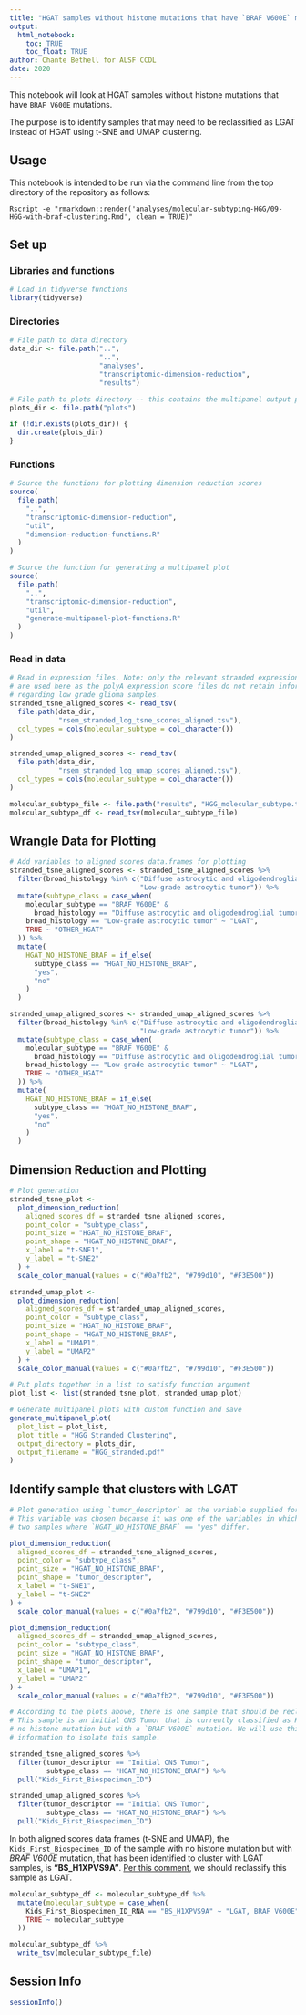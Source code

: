 ```yaml
---
title: "HGAT samples without histone mutations that have `BRAF V600E` mutations"
output: 
  html_notebook:
    toc: TRUE
    toc_float: TRUE
author: Chante Bethell for ALSF CCDL
date: 2020
---
```


This notebook will look at HGAT samples without histone mutations that have `BRAF V600E` mutations.

The purpose is to identify samples that may need to be reclassified as LGAT instead of HGAT using t-SNE and UMAP clustering.

## Usage

This notebook is intended to be run via the command line from the top directory
of the repository as follows:

```
Rscript -e "rmarkdown::render('analyses/molecular-subtyping-HGG/09-HGG-with-braf-clustering.Rmd', clean = TRUE)"
```

## Set up

### Libraries and functions

```r
# Load in tidyverse functions
library(tidyverse)
```

### Directories

```r
# File path to data directory
data_dir <- file.path("..",
                      "..",
                      "analyses",
                      "transcriptomic-dimension-reduction",
                      "results")

# File path to plots directory -- this contains the multipanel output plots
plots_dir <- file.path("plots")

if (!dir.exists(plots_dir)) {
  dir.create(plots_dir)
}
```

### Functions

```r
# Source the functions for plotting dimension reduction scores
source(
  file.path(
    "..",
    "transcriptomic-dimension-reduction",
    "util",
    "dimension-reduction-functions.R"
  )
)

# Source the function for generating a multipanel plot
source(
  file.path(
    "..",
    "transcriptomic-dimension-reduction",
    "util",
    "generate-multipanel-plot-functions.R"
  )
)
```



### Read in data

```r
# Read in expression files. Note: only the relevant stranded expression score files
# are used here as the polyA expression score files do not retain information
# regarding low grade glioma samples.
stranded_tsne_aligned_scores <- read_tsv(
  file.path(data_dir,
            "rsem_stranded_log_tsne_scores_aligned.tsv"),
  col_types = cols(molecular_subtype = col_character())
)

stranded_umap_aligned_scores <- read_tsv(
  file.path(data_dir,
            "rsem_stranded_log_umap_scores_aligned.tsv"),
  col_types = cols(molecular_subtype = col_character())
)

molecular_subtype_file <- file.path("results", "HGG_molecular_subtype.tsv")
molecular_subtype_df <- read_tsv(molecular_subtype_file)
```

## Wrangle Data for Plotting

```r
# Add variables to aligned scores data.frames for plotting
stranded_tsne_aligned_scores <- stranded_tsne_aligned_scores %>%
  filter(broad_histology %in% c("Diffuse astrocytic and oligodendroglial tumor",
                                "Low-grade astrocytic tumor")) %>%
  mutate(subtype_class = case_when(
    molecular_subtype == "BRAF V600E" &
      broad_histology == "Diffuse astrocytic and oligodendroglial tumor" ~ "HGAT_NO_HISTONE_BRAF",
    broad_histology == "Low-grade astrocytic tumor" ~ "LGAT",
    TRUE ~ "OTHER_HGAT"
  )) %>%
  mutate(
    HGAT_NO_HISTONE_BRAF = if_else(
      subtype_class == "HGAT_NO_HISTONE_BRAF",
      "yes",
      "no"
    )
  )

stranded_umap_aligned_scores <- stranded_umap_aligned_scores %>%
  filter(broad_histology %in% c("Diffuse astrocytic and oligodendroglial tumor",
                                "Low-grade astrocytic tumor")) %>%
  mutate(subtype_class = case_when(
    molecular_subtype == "BRAF V600E" &
      broad_histology == "Diffuse astrocytic and oligodendroglial tumor" ~ "HGAT_NO_HISTONE_BRAF",
    broad_histology == "Low-grade astrocytic tumor" ~ "LGAT",
    TRUE ~ "OTHER_HGAT"
  )) %>%
  mutate(
    HGAT_NO_HISTONE_BRAF = if_else(
      subtype_class == "HGAT_NO_HISTONE_BRAF",
      "yes",
      "no"
    )
  )
```

## Dimension Reduction and Plotting

```r
# Plot generation
stranded_tsne_plot <-
  plot_dimension_reduction(
    aligned_scores_df = stranded_tsne_aligned_scores,
    point_color = "subtype_class",
    point_size = "HGAT_NO_HISTONE_BRAF",
    point_shape = "HGAT_NO_HISTONE_BRAF",
    x_label = "t-SNE1",
    y_label = "t-SNE2"
  ) +
  scale_color_manual(values = c("#0a7fb2", "#799d10", "#F3E500"))

stranded_umap_plot <-
  plot_dimension_reduction(
    aligned_scores_df = stranded_umap_aligned_scores,
    point_color = "subtype_class",
    point_size = "HGAT_NO_HISTONE_BRAF",
    point_shape = "HGAT_NO_HISTONE_BRAF",
    x_label = "UMAP1",
    y_label = "UMAP2"
  ) +
  scale_color_manual(values = c("#0a7fb2", "#799d10", "#F3E500"))

# Put plots together in a list to satisfy function argument
plot_list <- list(stranded_tsne_plot, stranded_umap_plot)

# Generate multipanel plots with custom function and save
generate_multipanel_plot(
  plot_list = plot_list,
  plot_title = "HGG Stranded Clustering",
  output_directory = plots_dir,
  output_filename = "HGG_stranded.pdf"
)
```

## Identify sample that clusters with LGAT

```r
# Plot generation using `tumor_descriptor` as the variable supplied for shape.
# This variable was chosen because it was one of the variables in which the
# two samples where `HGAT_NO_HISTONE_BRAF` == "yes" differ.

plot_dimension_reduction(
  aligned_scores_df = stranded_tsne_aligned_scores,
  point_color = "subtype_class",
  point_size = "HGAT_NO_HISTONE_BRAF",
  point_shape = "tumor_descriptor",
  x_label = "t-SNE1",
  y_label = "t-SNE2"
) +
  scale_color_manual(values = c("#0a7fb2", "#799d10", "#F3E500"))

plot_dimension_reduction(
  aligned_scores_df = stranded_umap_aligned_scores,
  point_color = "subtype_class",
  point_size = "HGAT_NO_HISTONE_BRAF",
  point_shape = "tumor_descriptor",
  x_label = "UMAP1",
  y_label = "UMAP2"
) +
  scale_color_manual(values = c("#0a7fb2", "#799d10", "#F3E500"))

# According to the plots above, there is one sample that should be reclassified.
# This sample is an initial CNS Tumor that is currently classified as HGAT with
# no histone mutation but with a `BRAF V600E` mutation. We will use this
# information to isolate this sample.

stranded_tsne_aligned_scores %>%
  filter(tumor_descriptor == "Initial CNS Tumor", 
         subtype_class == "HGAT_NO_HISTONE_BRAF") %>%
  pull("Kids_First_Biospecimen_ID")

stranded_umap_aligned_scores %>%
  filter(tumor_descriptor == "Initial CNS Tumor", 
         subtype_class == "HGAT_NO_HISTONE_BRAF") %>%
  pull("Kids_First_Biospecimen_ID")
```
In both aligned scores data frames (t-SNE and UMAP), the `Kids_First_Biospecimen_ID` of the sample with no histone mutation but with _BRAF V600E_ mutation, that has been identified to cluster with LGAT samples, is **"BS_H1XPVS9A"**.
[Per this comment](https://github.com/AlexsLemonade/OpenPBTA-analysis/pull/435#discussion_r373808742), we should reclassify this sample as LGAT.

```r
molecular_subtype_df <- molecular_subtype_df %>%
  mutate(molecular_subtype = case_when(
    Kids_First_Biospecimen_ID_RNA == "BS_H1XPVS9A" ~ "LGAT, BRAF V600E",
    TRUE ~ molecular_subtype
  ))

molecular_subtype_df %>%
  write_tsv(molecular_subtype_file)
```

## Session Info

```r
sessionInfo()
```

